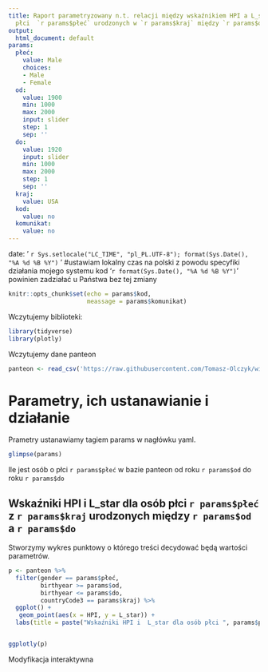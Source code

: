 ```yaml
---
title: Raport parametryzowany n.t. relacji między wskaźnikiem HPI a L_star dla osób
  płci  `r params$płeć` urodzonych w `r params$kraj` między `r params$od` a `r params$do`
output:
  html_document: default
params:
  płeć:
    value: Male
    choices:
    - Male
    - Female
  od:
    value: 1900
    min: 1000
    max: 2000
    input: slider
    step: 1
    sep: ''
  do:
    value: 1920
    input: slider
    min: 1000
    max: 2000
    step: 1
    sep: ''
  kraj:
    value: USA
  kod:
    value: no
  komunikat:
    value: no
---
```



    
date: ' `r Sys.setlocale("LC_TIME", "pl_PL.UTF-8"); format(Sys.Date(), "%A %d %B %Y")` ' #ustawiam lokalny czas na polski z powodu specyfiki działania mojego systemu kod  '`r format(Sys.Date(), "%A %d %B %Y")`' powinien zadziałać u Państwa bez tej zmiany


```r

knitr::opts_chunk$set(echo = params$kod,
                      meassage = params$komunikat)
```

Wczytujemy biblioteki:

```r
library(tidyverse)
library(plotly)
```

Wczytujemy dane panteon

```r
panteon <- read_csv('https://raw.githubusercontent.com/Tomasz-Olczyk/wizualizacjaR/main/podstawy/panteon_s.csv')

```

# Parametry, ich ustanawianie i działanie

Prametry ustanawiamy tagiem params w nagłówku yaml.

```r
glimpse(params)
```

Ile jest osób o płci `r params$płeć` w bazie panteon od roku `r params$od` do roku `r params$do`

## Wskaźniki HPI i L_star dla osób płci `r params$płeć` z `r params$kraj` urodzonych między `r params$od` a `r params$do`

Stworzymy wykres punktowy o którego treści decydować będą wartości parametrów.

```r

p <- panteon %>%
  filter(gender == params$płeć,
         birthyear >= params$od,
         birthyear <= params$do,
         countryCode3 == params$kraj) %>%
  ggplot() +
   geom_point(aes(x = HPI, y = L_star)) +
  labs(title = paste("Wskaźniki HPI i  L_star dla osób płci ", params$płeć, "z lat", params$od, "-", params$do )) 


ggplotly(p)
```

Modyfikacja interaktywna